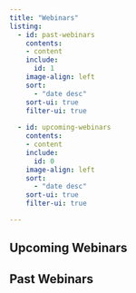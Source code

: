 ```yaml
---
title: "Webinars"
listing:
  - id: past-webinars
    contents:
    - content
    include: 
      id: 1
    image-align: left
    sort:
      - "date desc"
    sort-ui: true
    filter-ui: true
    
  - id: upcoming-webinars
    contents:
    - content
    include: 
      id: 0
    image-align: left
    sort:
      - "date desc"
    sort-ui: true
    filter-ui: true

---
```


## Upcoming Webinars
:::{#upcoming-webinars}
:::

## Past Webinars
:::{#past-webinars}
:::